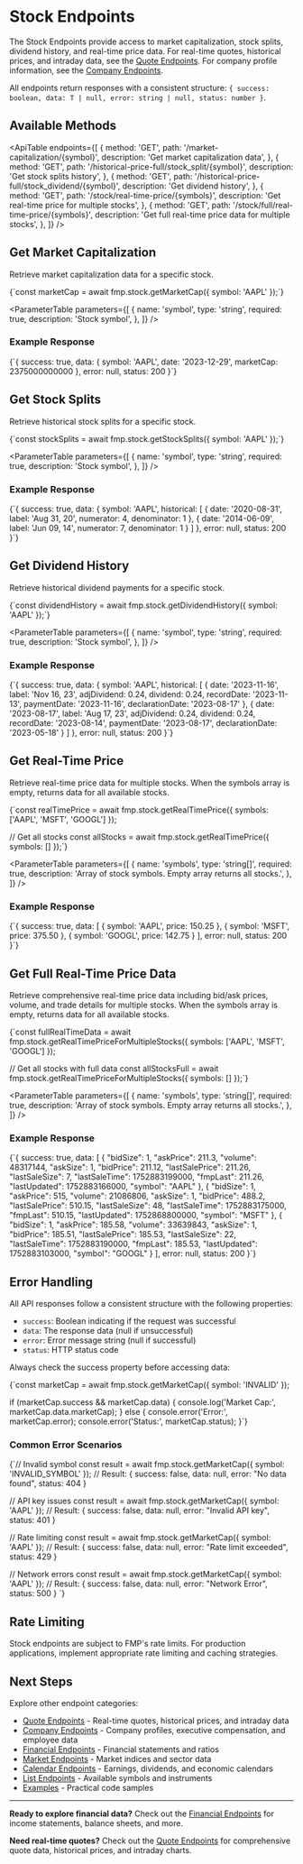 # Stock Endpoints

The Stock Endpoints provide access to market capitalization, stock splits, dividend history, and real-time price data. For real-time quotes, historical prices, and intraday data, see the [Quote Endpoints](/docs/api/quote). For company profile information, see the [Company Endpoints](/docs/api/company).

All endpoints return responses with a consistent structure: `{ success: boolean, data: T | null, error: string | null, status: number }`.

## Available Methods

<ApiTable
  endpoints={[
    {
      method: 'GET',
      path: '/market-capitalization/{symbol}',
      description: 'Get market capitalization data',
    },
    {
      method: 'GET',
      path: '/historical-price-full/stock_split/{symbol}',
      description: 'Get stock splits history',
    },
    {
      method: 'GET',
      path: '/historical-price-full/stock_dividend/{symbol}',
      description: 'Get dividend history',
    },
    {
      method: 'GET',
      path: '/stock/real-time-price/{symbols}',
      description: 'Get real-time price for multiple stocks',
    },
    {
      method: 'GET',
      path: '/stock/full/real-time-price/{symbols}',
      description: 'Get full real-time price data for multiple stocks',
    },
  ]}
/>

## Get Market Capitalization

Retrieve market capitalization data for a specific stock.

<CodeBlock language="typescript">
  {`const marketCap = await fmp.stock.getMarketCap({ symbol: 'AAPL' });`}
</CodeBlock>

<ParameterTable
  parameters={[
    {
      name: 'symbol',
      type: 'string',
      required: true,
      description: 'Stock symbol',
    },
  ]}
/>

### Example Response

<CodeBlock language="typescript">
  {`{
    success: true,
    data: {
      symbol: 'AAPL',
      date: '2023-12-29',
      marketCap: 2375000000000
    },
    error: null,
    status: 200
}`}
</CodeBlock>

## Get Stock Splits

Retrieve historical stock splits for a specific stock.

<CodeBlock language="typescript">
  {`const stockSplits = await fmp.stock.getStockSplits({ symbol: 'AAPL' });`}
</CodeBlock>

<ParameterTable
  parameters={[
    {
      name: 'symbol',
      type: 'string',
      required: true,
      description: 'Stock symbol',
    },
  ]}
/>

### Example Response

<CodeBlock language="typescript">
  {`{
    success: true,
    data: {
      symbol: 'AAPL',
      historical: [
        {
          date: '2020-08-31',
          label: 'Aug 31, 20',
          numerator: 4,
          denominator: 1
        },
        {
          date: '2014-06-09',
          label: 'Jun 09, 14',
          numerator: 7,
          denominator: 1
        }
      ]
    },
    error: null,
    status: 200
}`}
</CodeBlock>

## Get Dividend History

Retrieve historical dividend payments for a specific stock.

<CodeBlock language="typescript">
  {`const dividendHistory = await fmp.stock.getDividendHistory({ symbol: 'AAPL' });`}
</CodeBlock>

<ParameterTable
  parameters={[
    {
      name: 'symbol',
      type: 'string',
      required: true,
      description: 'Stock symbol',
    },
  ]}
/>

### Example Response

<CodeBlock language="typescript">
  {`{
    success: true,
    data: {
      symbol: 'AAPL',
      historical: [
        {
          date: '2023-11-16',
          label: 'Nov 16, 23',
          adjDividend: 0.24,
          dividend: 0.24,
          recordDate: '2023-11-13',
          paymentDate: '2023-11-16',
          declarationDate: '2023-08-17'
        },
        {
          date: '2023-08-17',
          label: 'Aug 17, 23',
          adjDividend: 0.24,
          dividend: 0.24,
          recordDate: '2023-08-14',
          paymentDate: '2023-08-17',
          declarationDate: '2023-05-18'
        }
      ]
    },
    error: null,
    status: 200
}`}
</CodeBlock>

## Get Real-Time Price

Retrieve real-time price data for multiple stocks. When the symbols array is empty, returns data for all available stocks.

<CodeBlock language="typescript">
  {`const realTimePrice = await fmp.stock.getRealTimePrice({
    symbols: ['AAPL', 'MSFT', 'GOOGL']
  });

// Get all stocks
const allStocks = await fmp.stock.getRealTimePrice({
symbols: []
});`}

</CodeBlock>

<ParameterTable
  parameters={[
    {
      name: 'symbols',
      type: 'string[]',
      required: true,
      description: 'Array of stock symbols. Empty array returns all stocks.',
    },
  ]}
/>

### Example Response

<CodeBlock language="typescript">
  {`{
    success: true,
    data: [
      {
        symbol: 'AAPL',
        price: 150.25
      },
      {
        symbol: 'MSFT',
        price: 375.50
      },
      {
        symbol: 'GOOGL',
        price: 142.75
      }
    ],
    error: null,
    status: 200
}`}
</CodeBlock>

## Get Full Real-Time Price Data

Retrieve comprehensive real-time price data including bid/ask prices, volume, and trade details for multiple stocks. When the symbols array is empty, returns data for all available stocks.

<CodeBlock language="typescript">
  {`const fullRealTimeData = await fmp.stock.getRealTimePriceForMultipleStocks({
    symbols: ['AAPL', 'MSFT', 'GOOGL']
  });

// Get all stocks with full data
const allStocksFull = await fmp.stock.getRealTimePriceForMultipleStocks({
symbols: []
});`}

</CodeBlock>

<ParameterTable
  parameters={[
    {
      name: 'symbols',
      type: 'string[]',
      required: true,
      description: 'Array of stock symbols. Empty array returns all stocks.',
    },
  ]}
/>

### Example Response

<CodeBlock language="typescript">
  {`{
    success: true,
    data: [
      {
        "bidSize": 1,
        "askPrice": 211.3,
        "volume": 48317144,
        "askSize": 1,
        "bidPrice": 211.12,
        "lastSalePrice": 211.26,
        "lastSaleSize": 7,
        "lastSaleTime": 1752883199000,
        "fmpLast": 211.26,
        "lastUpdated": 1752883166000,
        "symbol": "AAPL"
      },
      {
        "bidSize": 1,
        "askPrice": 515,
        "volume": 21086806,
        "askSize": 1,
        "bidPrice": 488.2,
        "lastSalePrice": 510.15,
        "lastSaleSize": 48,
        "lastSaleTime": 1752883175000,
        "fmpLast": 510.15,
        "lastUpdated": 1752868800000,
        "symbol": "MSFT"
      },
      {
        "bidSize": 1,
        "askPrice": 185.58,
        "volume": 33639843,
        "askSize": 1,
        "bidPrice": 185.51,
        "lastSalePrice": 185.53,
        "lastSaleSize": 22,
        "lastSaleTime": 1752883190000,
        "fmpLast": 185.53,
        "lastUpdated": 1752883103000,
        "symbol": "GOOGL"
      }
    ],
    error: null,
    status: 200
}`}
</CodeBlock>

## Error Handling

All API responses follow a consistent structure with the following properties:

- `success`: Boolean indicating if the request was successful
- `data`: The response data (null if unsuccessful)
- `error`: Error message string (null if successful)
- `status`: HTTP status code

Always check the success property before accessing data:

<CodeBlock language="typescript">
{`const marketCap = await fmp.stock.getMarketCap({ symbol: 'INVALID' });

if (marketCap.success && marketCap.data) {
console.log('Market Cap:', marketCap.data.marketCap);
} else {
console.error('Error:', marketCap.error);
console.error('Status:', marketCap.status);
}`}

</CodeBlock>

### Common Error Scenarios

<CodeBlock language="typescript">
{`// Invalid symbol
const result = await fmp.stock.getMarketCap({ symbol: 'INVALID_SYMBOL' });
// Result: { success: false, data: null, error: "No data found", status: 404 }

// API key issues
const result = await fmp.stock.getMarketCap({ symbol: 'AAPL' });
// Result: { success: false, data: null, error: "Invalid API key", status: 401 }

// Rate limiting
const result = await fmp.stock.getMarketCap({ symbol: 'AAPL' });
// Result: { success: false, data: null, error: "Rate limit exceeded", status: 429 }

// Network errors
const result = await fmp.stock.getMarketCap({ symbol: 'AAPL' });
// Result: { success: false, data: null, error: "Network Error", status: 500 }
`}

</CodeBlock>

## Rate Limiting

Stock endpoints are subject to FMP's rate limits. For production applications, implement appropriate rate limiting and caching strategies.

## Next Steps

Explore other endpoint categories:

- [Quote Endpoints](/docs/api/quote) - Real-time quotes, historical prices, and intraday data
- [Company Endpoints](/docs/api/company) - Company profiles, executive compensation, and employee data
- [Financial Endpoints](/docs/api/financial) - Financial statements and ratios
- [Market Endpoints](/docs/api/market) - Market indices and sector data
- [Calendar Endpoints](/docs/api/calendar) - Earnings, dividends, and economic calendars
- [List Endpoints](/docs/api/list) - Available symbols and instruments
- [Examples](/docs/examples) - Practical code samples

---

**Ready to explore financial data?** Check out the [Financial Endpoints](/docs/api/financial) for income statements, balance sheets, and more.

**Need real-time quotes?** Check out the [Quote Endpoints](/docs/api/quote) for comprehensive quote data, historical prices, and intraday charts.
